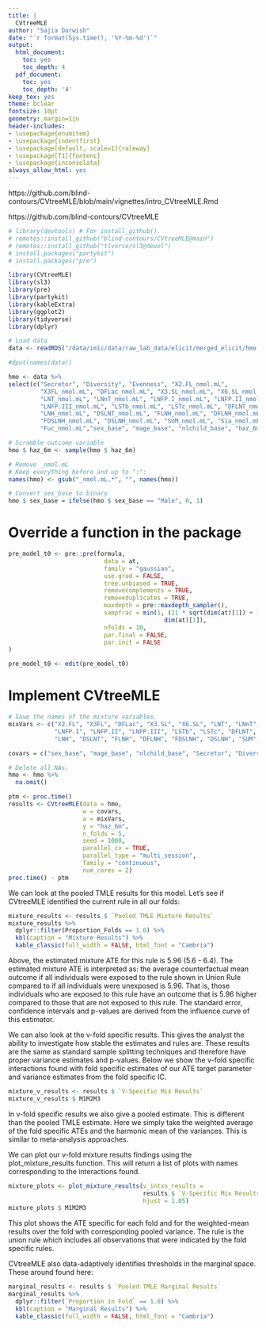 ```yaml
---
title: |
  CVtreeMLE
author: "Sajia Darwish"
date: "`r format(Sys.time(), '%Y-%m-%d')`"
output:
  html_document:
    toc: yes
    toc_depth: 4
  pdf_document:
    toc: yes
    toc_depth: '4'
keep_tex: yes
theme: bclear
fontsize: 10pt
geometry: margin=1in
header-includes:
- \usepackage{enumitem}
- \usepackage{indentfirst}
- \usepackage[default, scale=1]{raleway}
- \usepackage[T1]{fontenc}
- \usepackage{inconsolata}
always_allow_html: yes
---
```


https://github.com/blind-contours/CVtreeMLE/blob/main/vignettes/intro_CVtreeMLE.Rmd

https://github.com/blind-contours/CVtreeMLE


```r
# library(devtools) # For install_github().
# remotes::install_github("blind-contours/CVtreeMLE@main")
# remotes::install_github("tlverse/sl3@devel")
# install.packages("partykit")
# install.packages("pre")

library(CVtreeMLE)
library(sl3)
library(pre)
library(partykit)
library(kableExtra)
library(ggplot2)
library(tidyverse)
library(dplyr)

# Load data
data <- readRDS("/data/imic/data/raw_lab_data/elicit/merged_elicit/hmo.RDS")

#dput(names(data))

hmo <- data %>%
select(c("Secretor", "Diversity", "Evenness", "X2.FL_nmol.mL", 
         "X3FL_nmol.mL", "DFLac_nmol.mL", "X3.SL_nmol.mL", "X6.SL_nmol.mL", 
         "LNT_nmol.mL", "LNnT_nmol.mL", "LNFP.I_nmol.mL", "LNFP.II_nmol.mL", 
         "LNFP.III_nmol.mL", "LSTb_nmol.mL", "LSTc_nmol.mL", "DFLNT_nmol.mL", 
         "LNH_nmol.mL", "DSLNT_nmol.mL", "FLNH_nmol.mL", "DFLNH_nmol.mL", 
         "FDSLNH_nmol.mL", "DSLNH_nmol.mL", "SUM_nmol.mL", "Sia_nmol.mL", 
         "Fuc_nmol.mL","sex_base", "mage_base", "nlchild_base", "haz_6m"))

# Scramble outcome variable
hmo $ haz_6m <- sample(hmo $ haz_6m)

# Remove _nmol.mL
# Keep everything before and up to ":": 
names(hmo) <- gsub("_nmol.mL.*", "", names(hmo))

# Convert sex_base to binary
hmo $ sex_base = ifelse(hmo $ sex_base == "Male", 0, 1)
```

# Override a function in the package
```r
pre_model_t0 <- pre::pre(formula,
                           data = at,
                           family = "gaussian",
                           use.grad = FALSE,
                           tree.unbiased = TRUE,
                           removecomplements = TRUE,
                           removeduplicates = TRUE,
                           maxdepth = pre::maxdepth_sampler(),
                           sampfrac = min(1, (11 * sqrt(dim(at)[1]) + 1) /
                                            dim(at)[1]),
                           nfolds = 10,
                           par.final = FALSE,
                           par.init = FALSE
)

pre_model_t0 <- edit(pre_model_t0)
```

# Implement CVtreeMLE
```r
# Save the names of the mixture variables.
mixVars <- c("X2.FL", "X3FL", "DFLac", "X3.SL", "X6.SL", "LNT", "LNnT",
             "LNFP.I", "LNFP.II", "LNFP.III", "LSTb", "LSTc", "DFLNT",
             "LNH", "DSLNT", "FLNH", "DFLNH", "FDSLNH", "DSLNH", "SUM", "Sia", "Fuc")

covars = c("sex_base", "mage_base", "nlchild_base", "Secretor", "Diversity", "Evenness")

# Delete all NAs.
hmo <- hmo %>%
  na.omit()

ptm <- proc.time()
results <- CVtreeMLE(data = hmo,
                     w = covars,
                     a = mixVars,
                     y = "haz_6m",
                     n_folds = 5,
                     seed = 1000,
                     parallel_cv = TRUE,
                     parallel_type = "multi_session",
                     family = "continuous",
                     num_cores = 2)
proc.time() - ptm
```

We can look at the pooled TMLE results for this model. Let’s see if CVtreeMLE identified the current rule in all our folds:
```r
mixture_results <- results $ `Pooled TMLE Mixture Results`
mixture_results %>%
  dplyr::filter(Proportion_Folds == 1.0) %>%
  kbl(caption = "Mixture Results") %>%
  kable_classic(full_width = FALSE, html_font = "Cambria")
```

Above, the estimated mixture ATE for this rule is 5.96 (5.6 - 6.4). The estimated mixture ATE is interpreted as: the average counterfactual mean outcome if all individuals were exposed to the rule shown in Union Rule compared to if all individuals were unexposed is 5.96. That is, those individuals who are exposed to this rule have an outcome that is 5.96 higher compared to those that are not exposed to this rule. The standard error, confidence intervals and p-values are derived from the influence curve of this estimator.

We can also look at the v-fold specific results. This gives the analyst the ability to investigate how stable the estimates and rules are. These results are the same as standard sample splitting techniques and therefore have proper variance estimates and p-values. Below we show the v-fold specific interactions found with fold specific estimates of our ATE target parameter and variance estimates from the fold specific IC.
```r
mixture_v_results <- results $ `V-Specific Mix Results`
mixture_v_results $ M1M2M3
```

In v-fold specific results we also give a pooled estimate. This is different than the pooled TMLE estimate. Here we simply take the weighted average of the fold specific ATEs and the harmonic mean of the variances. This is similar to meta-analysis approaches.

We can plot our v-fold mixture results findings using the plot_mixture_results function. This will return a list of plots with names corresponding to the interactions found.

```r
mixture_plots <- plot_mixture_results(v_intxn_results =
                                      results $ `V-Specific Mix Results`,
                                      hjust = 1.05)
mixture_plots $ M1M2M3
```

This plot shows the ATE specific for each fold and for the weighted-mean results over the fold with corresponding pooled variance. The rule is the union rule which includes all observations that were indicated by the fold specific rules.

CVtreeMLE also data-adaptively identifies thresholds in the marginal space. These around found here:
```r
marginal_results <- results $ `Pooled TMLE Marginal Results`
marginal_results %>%
  dplyr::filter(`Proportion in Fold` == 1.0) %>%
  kbl(caption = "Marginal Results") %>%
  kable_classic(full_width = FALSE, html_font = "Cambria")
```





